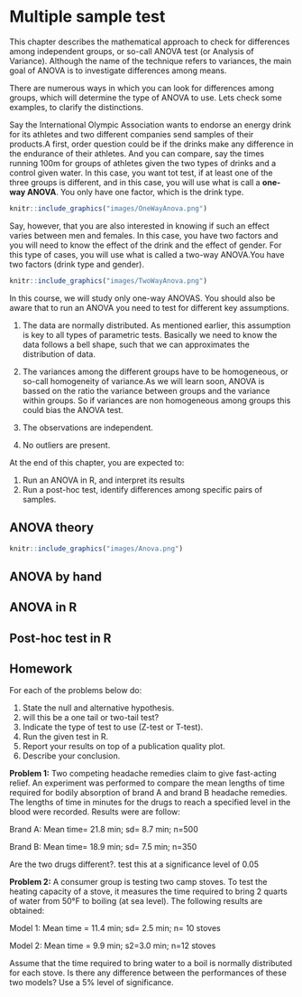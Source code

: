 # Multiple sample test {}
This chapter describes the mathematical approach to check for differences among independent groups, or so-call ANOVA test (or Analysis of Variance). Although the name of the technique refers to variances, the main goal of ANOVA is to investigate differences among means.


There are numerous ways in which you can look for differences among groups, which will determine the type of ANOVA to use. Lets check some examples, to clarify the distinctions.

Say the International Olympic Association wants to endorse an energy drink for its athletes and two different companies send samples of their products.A first, order question could be if the drinks make any difference in the endurance of their athletes. And you can compare, say the times running 100m for groups of athletes given the two types of drinks and a control given water. In this case, you want tot test, if at least one of the three groups is different, and in this case, you will use what is call a **one-way ANOVA**. You only have one factor, which is the drink type. 

```r
knitr::include_graphics("images/OneWayAnova.png")
```


Say, however, that you are also interested in knowing if such an effect varies between men and females. In this case, you have two factors and you will need to know the effect of the drink and the effect of gender. For this type of cases, you will use what is called a two-way ANOVA.You have two factors (drink type and gender). 


```r
knitr::include_graphics("images/TwoWayAnova.png")
```

In this course, we will study only one-way  ANOVAS. You should also be aware that to run an ANOVA you need to test for different key assumptions.

1. The data are normally distributed. As mentioned earlier, this assumption is key to all types of parametric tests. Basically we need to know the data follows a bell shape, such that we can approximates the distribution of data.

2. The variances among the different groups have to be homogeneous, or so-call homogeneity of variance.As we will learn soon, ANOVA is bassed on the ratio the variance between groups and the variance within groups. So if variances are non homogeneous among groups this could bias the ANOVA test.

3. The observations are independent.

4. No outliers are present.


At the end of this chapter, you are expected to:

1. Run an ANOVA in R, and interpret its results
2. Run a post-hoc test, identify differences among specific pairs of samples.    

## ANOVA theory {-}


```r
knitr::include_graphics("images/Anova.png")
```





## ANOVA by hand {-}

## ANOVA in R {-}

## Post-hoc test in R {-}

## Homework {-}

For each of the problems below do:

1. State the null and alternative hypothesis.
2. will this be a one tail or two-tail test?
3. Indicate the type of test to use (Z-test or T-test).
4. Run the given test in R.
5. Report your results on top of a publication quality plot.
6. Describe your conclusion.

**Problem 1:**
Two competing headache remedies claim to give fast-acting relief. An experiment was performed to compare the mean lengths of time required for bodily absorption of brand A and brand B headache remedies. The lengths of time in minutes for the drugs to reach a specified level in the blood were recorded. Results were are follow:

Brand A: Mean time= 21.8 min; sd= 8.7 min; n=500

Brand B: Mean time= 18.9 min; sd= 7.5 min; n=350

Are the two drugs different?. test this at a significance level of 0.05

**Problem 2:**
A consumer group is testing two camp stoves. To test the heating capacity of a stove, it measures the time required to bring 2 quarts of water from 50°F to boiling (at sea level). The following results are obtained:

Model 1: Mean time = 11.4 min; sd= 2.5 min; n= 10 stoves

Model 2: Mean time = 9.9 min; s2=3.0 min; n=12 stoves

Assume that the time required to bring water to a boil is normally distributed for each stove.  Is there any difference between the performances of these two models? Use a 5% level of significance.

